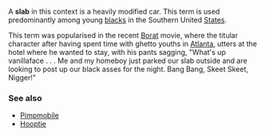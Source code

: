 {{Unreferenced|date=March 2007}}
A '''slab''' in this context is a heavily modified car.  This term is used predominantly among young [[blacks]] in the Southern United [[States]].  

This term was popularised in the recent [[Borat]] movie, where the titular character after having spent time with ghetto youths in [[Atlanta]], utters at the hotel where he wanted to stay, with his pants sagging, "What's up vanillaface . . . Me and my homeboy just parked our slab outside and are looking to post up our black asses for the night.  Bang Bang, Skeet Skeet, Nigger!"

===See also===
*[[Pimpmobile]]
*[[Hooptie]]
